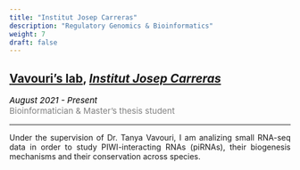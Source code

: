 ```yaml
---
title: "Institut Josep Carreras"
description: "Regulatory Genomics & Bioinformatics"
weight: 7
draft: false
---
```


<style>
    p {text-align: justify;}
</style>

## <a href="https://www.carrerasresearch.org/en/regulatory-genomics" target="_blank">Vavouri's lab</a>, <a href="https://www.carrerasresearch.org/en" target="_blank"><i>Institut Josep Carreras</i></a>

<p style='font-size:15px;color:gray'><em style='color:black;'>*August 2021 - Present*</em><br>
Bioinformatician & Master's thesis student</p>

---

Under the supervision of Dr. Tanya Vavouri, I am analizing small RNA-seq data in order to study PIWI-interacting RNAs (piRNAs), their biogenesis mechanisms and their conservation across species.

<!--

---

<ins>My contributions to this research have been:</ins>

* Analysis of smallRNA-seq data.
* Retrieve and analyze multiple-sequence alignments using [ENSEMBL Compara Perl API](https://www.ensembl.org/info/docs/api/compara/index.html).
* Differential expression analysis (from smallRNA-seq data) with multiple species.


---

<ins>Related publications:</ins>

-->

